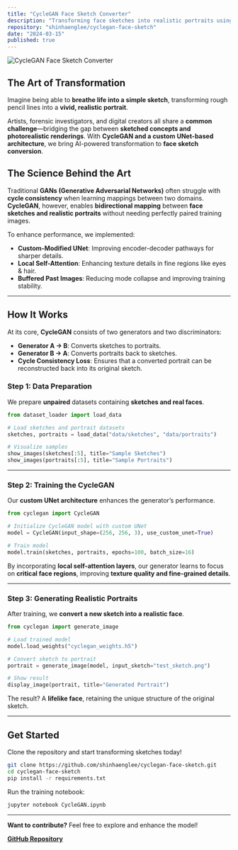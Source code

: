 ```yaml
---
title: "CycleGAN Face Sketch Converter"
description: "Transforming face sketches into realistic portraits using a custom-modified UNet architecture."
repository: "shinhaenglee/cyclegan-face-sketch"
date: "2024-03-15"
published: true
---
```


![CycleGAN Face Sketch Converter](https://user-images.githubusercontent.com/placeholder-image)

##  The Art of Transformation

Imagine being able to **breathe life into a simple sketch**, transforming rough pencil lines into a **vivid, realistic portrait**. 

Artists, forensic investigators, and digital creators all share a **common challenge**—bridging the gap between **sketched concepts and photorealistic renderings**. With **CycleGAN and a custom UNet-based architecture**, we bring AI-powered transformation to **face sketch conversion**.

##  The Science Behind the Art

Traditional **GANs (Generative Adversarial Networks)** often struggle with **cycle consistency** when learning mappings between two domains. **CycleGAN**, however, enables **bidirectional mapping** between **face sketches and realistic portraits** without needing perfectly paired training images.

To enhance performance, we implemented:
-  **Custom-Modified UNet**: Improving encoder-decoder pathways for sharper details.
-  **Local Self-Attention**: Enhancing texture details in fine regions like eyes & hair.
-  **Buffered Past Images**: Reducing mode collapse and improving training stability.

---

##  **How It Works**

At its core, **CycleGAN** consists of two generators and two discriminators:
- **Generator A → B**: Converts sketches to portraits.
- **Generator B → A**: Converts portraits back to sketches.
- **Cycle Consistency Loss**: Ensures that a converted portrait can be reconstructed back into its original sketch.

### **Step 1: Data Preparation**
We prepare **unpaired** datasets containing **sketches and real faces**.

```python
from dataset_loader import load_data

# Load sketches and portrait datasets
sketches, portraits = load_data("data/sketches", "data/portraits")

# Visualize samples
show_images(sketches[:5], title="Sample Sketches")
show_images(portraits[:5], title="Sample Portraits")
```

---

###  **Step 2: Training the CycleGAN**
Our **custom UNet architecture** enhances the generator’s performance.

```python
from cyclegan import CycleGAN

# Initialize CycleGAN model with custom UNet
model = CycleGAN(input_shape=(256, 256, 3), use_custom_unet=True)

# Train model
model.train(sketches, portraits, epochs=100, batch_size=16)
```

By incorporating **local self-attention layers**, our generator learns to focus on **critical face regions**, improving **texture quality and fine-grained details**.

---

### **Step 3: Generating Realistic Portraits**
After training, we **convert a new sketch into a realistic face**.

```python
from cyclegan import generate_image

# Load trained model
model.load_weights("cyclegan_weights.h5")

# Convert sketch to portrait
portrait = generate_image(model, input_sketch="test_sketch.png")

# Show result
display_image(portrait, title="Generated Portrait")
```

The result? A **lifelike face**, retaining the unique structure of the original sketch.

---

##  Get Started
Clone the repository and start transforming sketches today!

```sh
git clone https://github.com/shinhaenglee/cyclegan-face-sketch.git
cd cyclegan-face-sketch
pip install -r requirements.txt
```

Run the training notebook:

```sh
jupyter notebook CycleGAN.ipynb
```

---

 **Want to contribute?** Feel free to explore and enhance the model!

 **[GitHub Repository](https://github.com/shinhaenglee/cyclegan-face-sketch)**
